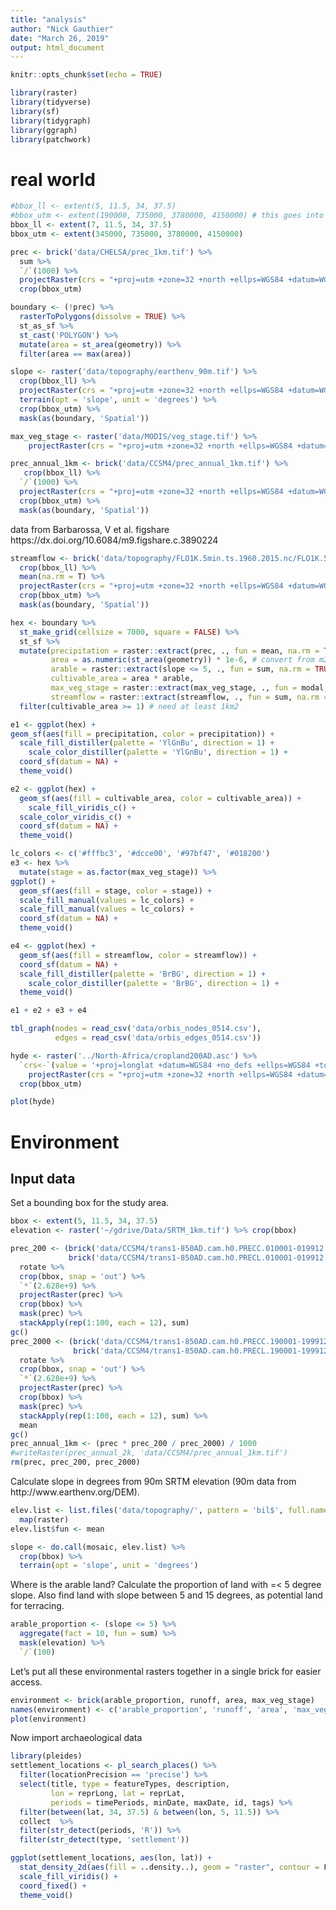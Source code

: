 ```yaml
---
title: "analysis"
author: "Nick Gauthier"
date: "March 26, 2019"
output: html_document
---
```


```r
knitr::opts_chunk$set(echo = TRUE)
```

```r
library(raster)
library(tidyverse)
library(sf)
library(tidygraph)
library(ggraph)
library(patchwork)
```


# real world
```r
#bbox_ll <- extent(5, 11.5, 34, 37.5)
#bbox_utm <- extent(190000, 735000, 3780000, 4150000) # this goes into algeria
bbox_ll <- extent(7, 11.5, 34, 37.5)
bbox_utm <- extent(345000, 735000, 3780000, 4150000)
```

```r
prec <- brick('data/CHELSA/prec_1km.tif') %>% 
  sum %>% 
  `/`(1000) %>%
  projectRaster(crs = "+proj=utm +zone=32 +north +ellps=WGS84 +datum=WGS84 +units=m") %>%
  crop(bbox_utm)
```

```r
boundary <- (!prec) %>% 
  rasterToPolygons(dissolve = TRUE) %>% 
  st_as_sf %>%
  st_cast('POLYGON') %>%
  mutate(area = st_area(geometry)) %>%
  filter(area == max(area))
```

```r
slope <- raster('data/topography/earthenv_90m.tif') %>% 
  crop(bbox_ll) %>%
  projectRaster(crs = "+proj=utm +zone=32 +north +ellps=WGS84 +datum=WGS84 +units=m") %>%
  terrain(opt = 'slope', unit = 'degrees') %>%
  crop(bbox_utm) %>%
  mask(as(boundary, 'Spatial')) 
```

```r
max_veg_stage <- raster('data/MODIS/veg_stage.tif') %>%
    projectRaster(crs = "+proj=utm +zone=32 +north +ellps=WGS84 +datum=WGS84 +units=m", method = 'ngb')
```

```r
prec_annual_1km <- brick('data/CCSM4/prec_annual_1km.tif') %>%
   crop(bbox_ll) %>%
  `/`(1000) %>%
  projectRaster(crs = "+proj=utm +zone=32 +north +ellps=WGS84 +datum=WGS84 +units=m", method = 'ngb') %>%
  crop(bbox_utm) %>%
  mask(as(boundary, 'Spatial'))
```

data from 
Barbarossa, V et al. figshare https://dx.doi.org/10.6084/m9.figshare.c.3890224
```r
streamflow <- brick('data/topography/FLO1K.5min.ts.1960.2015.nc/FLO1K.5min.ts.1960.2015.qav.nc') %>%
  crop(bbox_ll) %>%
  mean(na.rm = T) %>%
  projectRaster(crs = "+proj=utm +zone=32 +north +ellps=WGS84 +datum=WGS84 +units=m", method = 'ngb') %>%
  crop(bbox_utm) %>%
  mask(as(boundary, 'Spatial')) 
```

```r
hex <- boundary %>%
  st_make_grid(cellsize = 7000, square = FALSE) %>%
  st_sf %>%
  mutate(precipitation = raster::extract(prec, ., fun = mean, na.rm = TRUE),
         area = as.numeric(st_area(geometry)) * 1e-6, # convert from m2 to km2
         arable = raster::extract(slope <= 5, ., fun = sum, na.rm = TRUE) / raster::extract(setValues(slope, 1), ., fun = sum, na.rm = TRUE),
         cultivable_area = area * arable,
         max_veg_stage = raster::extract(max_veg_stage, ., fun = modal, na.rm = TRUE),
         streamflow = raster::extract(streamflow, ., fun = sum, na.rm = TRUE)) %>%
  filter(cultivable_area >= 1) # need at least 1km2
```


```r
e1 <- ggplot(hex) +
geom_sf(aes(fill = precipitation, color = precipitation)) +
  scale_fill_distiller(palette = 'YlGnBu', direction = 1) +
    scale_color_distiller(palette = 'YlGnBu', direction = 1) +
  coord_sf(datum = NA) +
  theme_void()

e2 <- ggplot(hex) +
  geom_sf(aes(fill = cultivable_area, color = cultivable_area)) +
    scale_fill_viridis_c() +
  scale_color_viridis_c() +
  coord_sf(datum = NA) +
  theme_void()

lc_colors <- c('#fffbc3', '#dcce00', '#97bf47', '#018200')
e3 <- hex %>%
  mutate(stage = as.factor(max_veg_stage)) %>%
ggplot() +
  geom_sf(aes(fill = stage, color = stage)) +
  scale_fill_manual(values = lc_colors) +
  scale_fill_manual(values = lc_colors) +
  coord_sf(datum = NA) +
  theme_void()

e4 <- ggplot(hex) +
  geom_sf(aes(fill = streamflow, color = streamflow)) +
  coord_sf(datum = NA) +
  scale_fill_distiller(palette = 'BrBG', direction = 1) +
    scale_color_distiller(palette = 'BrBG', direction = 1) +
  theme_void()

e1 + e2 + e3 + e4
```



```r


tbl_graph(nodes = read_csv('data/orbis_nodes_0514.csv'),
          edges = read_csv('data/orbis_edges_0514.csv'))
```


```r
hyde <- raster('../North-Africa/cropland200AD.asc') %>%
  `crs<-`(value = '+proj=longlat +datum=WGS84 +no_defs +ellps=WGS84 +towgs84=0,0,0') %>%
    projectRaster(crs = "+proj=utm +zone=32 +north +ellps=WGS84 +datum=WGS84 +units=m") %>%
  crop(bbox_utm)

plot(hyde)
```

# Environment

## Input data

Set a bounding box for the study area.
```r
bbox <- extent(5, 11.5, 34, 37.5)
elevation <- raster('~/gdrive/Data/SRTM_1km.tif') %>% crop(bbox)
```


```r
prec_200 <- (brick('data/CCSM4/trans1-850AD.cam.h0.PRECC.010001-019912.nc') + 
             brick('data/CCSM4/trans1-850AD.cam.h0.PRECL.010001-019912.nc')) %>%
  rotate %>%
  crop(bbox, snap = 'out') %>% 
  `*`(2.628e+9) %>% 
  projectRaster(prec) %>%
  crop(bbox) %>%
  mask(prec) %>% 
  stackApply(rep(1:100, each = 12), sum)
gc()
prec_2000 <- (brick('data/CCSM4/trans1-850AD.cam.h0.PRECC.190001-199912.nc') + 
              brick('data/CCSM4/trans1-850AD.cam.h0.PRECL.190001-199912.nc')) %>%
  rotate %>%
  crop(bbox, snap = 'out') %>% 
  `*`(2.628e+9) %>% 
  projectRaster(prec) %>%
  crop(bbox) %>%
  mask(prec) %>% 
  stackApply(rep(1:100, each = 12), sum) %>%
  mean
gc()
prec_annual_1km <- (prec * prec_200 / prec_2000) / 1000
#writeRaster(prec_annual_2k, 'data/CCSM4/prec_annual_1km.tif')
rm(prec, prec_200, prec_2000)
```

Calculate slope in degrees from 90m SRTM elevation (90m data from http://www.earthenv.org/DEM).
```r
elev.list <- list.files('data/topography/', pattern = 'bil$', full.names = T, recursive = T) %>%
  map(raster)
elev.list$fun <- mean

slope <- do.call(mosaic, elev.list) %>% 
  crop(bbox) %>%
  terrain(opt = 'slope', unit = 'degrees')
```

Where is the arable land? Calculate the proportion of land with =< 5 degree slope. Also find land with slope between 5 and 15 degrees, as potential land for terracing.
```r
arable_proportion <- (slope <= 5) %>% 
  aggregate(fact = 10, fun = sum) %>% 
  mask(elevation) %>%
  `/`(100)
```




Let's put all these environmental rasters together in a single brick for easier access.
```r
environment <- brick(arable_proportion, runoff, area, max_veg_stage)
names(environment) <- c('arable_proportion', 'runoff', 'area', 'max_veg_stage')
plot(environment)
```
 
 Now import archaeological data
```r
library(pleides)
settlement_locations <- pl_search_places() %>%
  filter(locationPrecision == 'precise') %>%
  select(title, type = featureTypes, description, 
         lon = reprLong, lat = reprLat, 
         periods = timePeriods, minDate, maxDate, id, tags) %>%
  filter(between(lat, 34, 37.5) & between(lon, 5, 11.5)) %>%
  collect  %>%
  filter(str_detect(periods, 'R')) %>%
  filter(str_detect(type, 'settlement'))
```
 
```r
ggplot(settlement_locations, aes(lon, lat)) +
  stat_density_2d(aes(fill = ..density..), geom = "raster", contour = F, n = 500, h = 1) +
  scale_fill_viridis() +
  coord_fixed() +
  theme_void()
```
